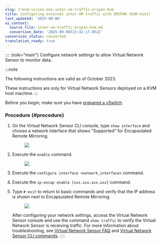 ```yaml
---
slug: trend-vision-one-inter-vm-traffic-erspan-kvm
title: Configuring external inter-VM traffic with ERSPAN (KVM host)
last_updated: '2025-09-08'
ai_context:
  source_file: inter-vm-traffic-erspan-kvm.md
  conversion_date: '2025-09-08T23:42:17.052Z'
conversion_status: converted
translation_ready: true
---
```


:::: {role="main"}
Configure network settings to allow Virtual Network Sensor to monitor data.

:::note

The following instructions are valid as of October 2023.

These instructions are only for Virtual Network Sensors deployed on a KVM host machine.
:::

Before you begin, make sure you have [prepared a vSwitch](preparing-vswitch.mdx).

### Procedure {#procedure}

1.  On the Virtual Network Sensor CLI console, type `show interface` and choose a network interface that shows "Supported" for Encapsulated Remote Mirroring.

    <figure>
    <img src="./images/External_ERSPAN1=GUID-20230807180101.webp" />
    </figure>

2.  Execute the `enable` command.

    <figure>
    <img src="./images/External_ERSPAN2=GUID-20230807180102.webp" />
    </figure>

3.  Execute the `configure interface <network_interface>` command.

4.  Execute the `ip-encap enable [xxx.xxx.xxx.xxx]` command.

5.  Type `# exit` to return to basic commands and verify that the IP address is shown next to Encapsulated Remote Mirroring.

    <figure>
    <img src="./images/External_ERSPAN3=GUID-20230807180103.webp" />
    </figure>

    After configuring your network settings, access the Virtual Network Sensor console and use the command `show traffic` to verify the Virtual Network Sensor is receiving traffic. For more information about troubleshooting, see [Virtual Network Sensor FAQ](virtual-network-sensor-faqs.mdx) and [Virtual Network Sensor CLI commands](virtual-network-sensor-cli-commands.mdx).
::::
